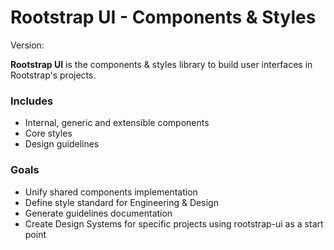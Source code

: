 

<Meta title="Basics|Introduction/Getting Started" />

# Rootstrap UI - Components & Styles

Version: <Version />

**Rootstrap UI** is the components & styles library to build user interfaces in Rootstrap's projects.

### Includes
- Internal, generic and extensible components
- Core styles
- Design guidelines

### Goals
- Unify shared components implementation
- Define style standard for Engineering & Design
- Generate guidelines documentation
- Create Design Systems for specific projects using rootstrap-ui as a start point

